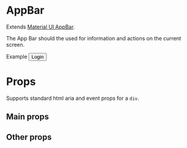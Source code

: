 
<Meta title="Components/AppBar" component={AppBar} />

# AppBar

Extends [Material UI AppBar](https://material-ui.com/components/app-bar/).

The App Bar should the used for information and actions on the current screen.

<Canvas>
  <Story name="default">
    <AppBar position="relative">
      <Toolbar>
        <Box flexGrow={1}>
          <Heading.h1>Example</Heading.h1>
        </Box>
        <Button color="inherit" variant="text">
          Login
        </Button>
      </Toolbar>
    </AppBar>
  </Story>
</Canvas>

# Props

Supports standard html aria and event props for a `div`.

## Main props

<ArgsTable of={BaseAppBarDocs} />

## Other props

<ArgsTable of={RestAppBarDocs} />
